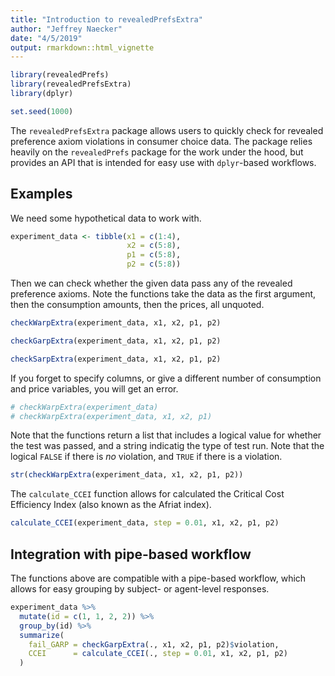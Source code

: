 ```yaml
---
title: "Introduction to revealedPrefsExtra"
author: "Jeffrey Naecker"
date: "4/5/2019"
output: rmarkdown::html_vignette
---
```


```r
library(revealedPrefs)
library(revealedPrefsExtra)
library(dplyr)

set.seed(1000)
```

The `revealedPrefsExtra` package allows users to quickly check for revealed preference axiom violations in consumer choice data.  The package relies heavily on the `revealedPrefs` package for the work under the hood, but provides an API that is intended for easy use with `dplyr`-based workflows.

## Examples

We need some hypothetical data to work with.

```r
experiment_data <- tibble(x1 = c(1:4),
                          x2 = c(5:8),
                          p1 = c(5:8),
                          p2 = c(5:8))
```

Then we can check whether the given data pass any of the revealed preference axioms.  Note the functions take the data as the first argument, then the consumption amounts, then the prices, all unquoted.

```r
checkWarpExtra(experiment_data, x1, x2, p1, p2)

checkGarpExtra(experiment_data, x1, x2, p1, p2)

checkSarpExtra(experiment_data, x1, x2, p1, p2)
```

If you forget to specify columns, or give a different number of consumption and price variables, you will get an error.

```r
# checkWarpExtra(experiment_data)
# checkWarpExtra(experiment_data, x1, x2, p1)
```

Note that the functions return a list that includes a logical value for whether the test was passed, and a string indicatig the type of test run.  Note that the logical `FALSE` if there is *no* violation, and `TRUE` if there is a violation.

```r
str(checkWarpExtra(experiment_data, x1, x2, p1, p2))
```

The `calculate_CCEI` function allows for calculated the Critical Cost Efficiency Index (also known as the Afriat index).

```r
calculate_CCEI(experiment_data, step = 0.01, x1, x2, p1, p2)
```

## Integration with pipe-based workflow

The functions above are compatible with a pipe-based workflow, which allows for easy grouping by subject- or agent-level responses.

```r
experiment_data %>%
  mutate(id = c(1, 1, 2, 2)) %>%
  group_by(id) %>%
  summarize(
    fail_GARP = checkGarpExtra(., x1, x2, p1, p2)$violation,
    CCEI      = calculate_CCEI(., step = 0.01, x1, x2, p1, p2)
  )
```


